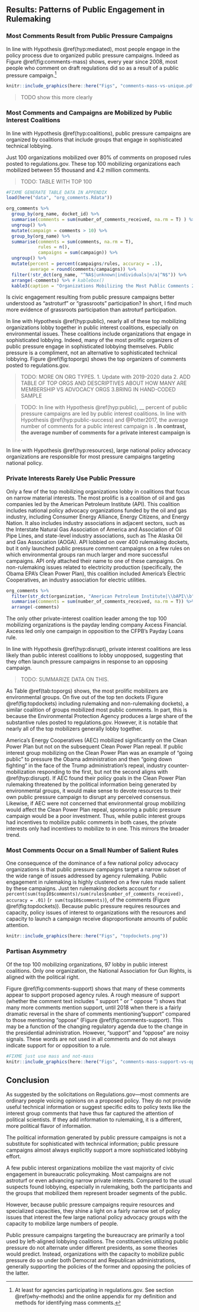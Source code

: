## Results: Patterns of Public Engagement in Rulemaking {#why-results}

### Most Comments Result from Public Pressure Campaigns

In line with Hypothesis \@ref(hyp:mediated), most people engage in the policy process due to organized public pressure campaigns. Indeed as Figure
\@ref(fig:comments-mass) shows, every year since 2008, most people who
comment on draft regulations did so as a result of a public pressure campaign.^[At least for agencies participating in regulations.gov. See
    section
    \@ref(why-methods) and the online appendix for my definition and methods for identifying mass comments.]


```r
knitr::include_graphics(here::here("Figs", "comments-mass-vs-unique.pdf"))
```




> TODO show this more clearly

### Most Comments and Campaigns are Mobilized by Public Interest Coalitions

In line with Hypothesis \@ref(hyp:coalitions), public pressure campaigns are organized by coalitions that include groups that engage in sophisticated technical lobbying.

Just 100 organizations mobilized over 80% of comments on proposed rules posted to regulations.gov. These top 100 mobilizing organizations
each mobilized between 55 thousand and 4.2 million comments. 

> TODO: TABLE WITH TOP 100

```r
#FIXME GENERATE TABLE DATA IN APPENDIX
load(here("data", "org_comments.Rdata"))

org_comments %>% 
  group_by(org_name, docket_id) %>% 
  summarise(comments = sum(number_of_comments_received, na.rm = T) ) %>%
  ungroup() %>% 
  mutate(campaign = comments > 10) %>% 
  group_by(org_name) %>% 
  summarise(comments = sum(comments, na.rm = T),
            rules = n(),
            campaigns = sum(campaign)) %>% 
  ungroup() %>%
  mutate(percent = percent(campaigns/rules, accuracy = .1),
         average = round(comments/campaigns)) %>% 
  filter(!str_dct(org_name, "^NA$|unknown|individuals|n/a|^N$")) %>%
  arrange(-comments) %>% # kablebox()
  kable3(caption = "Organizations Mobilizing the Most Public Comments 2005-2020")
```


Is civic engagement resulting from public pressure campaigns better understood as "astroturf" or "grassroots" participation?
In short, I find much more evidence of grassroots participation than astroturf participation.

In line with Hypothesis \@ref(hyp:public), nearly all of these top mobilizing organizations lobby together in public interest coalitions, especially on environmental issues. These coalitions include organizations that engage in sophisticated lobbying. Indeed, many of the most prolific organizers of public pressure engage in sophisticated lobbying themselves. Public pressure is a compliment, not an alternative to sophisticated technical lobbying.  Figure \@ref(fig:toporgs) shows the top organizers of comments posted to regulations.gov.  


> TODO: MORE ON ORG TYPES.
1. Update with 2019-2020 data 
2. ADD TABLE OF TOP ORGS AND DESCRIPTIVES ABOUT HOW MANY ARE MEMBERSHIP VS ADVOCACY ORGS
3.BRING IN HAND-CODED SAMPLE 

> TODO: In line with Hypothesis \@ref(hyp:public), __ percent of public pressure campaigns are led by public interest coalitions. 
In line with Hypothesis \@ref(hyp:public-success) and @Potter2017, the average number of comments for a public interest campaign is __. In contrast, the average number of comments for a private interest campaign is __. 



In line with Hypothesis \@ref(hyp:resources), large national policy advocacy organizations are responsible for most pressure campaigns targeting national policy. 


### Private Interests Rarely Use Public Pressure

Only a few of the top mobilizing organizations lobby in coalitions that focus on narrow material interests. The most prolific is a coalition of oil and gas companies led by the American Petroleum Institute (API). This coalition includes national policy advocacy organizations funded by the oil and gas industry, including Consumer Energy Alliance, Energy Citizens, and Energy Nation. It also includes industry associations in adjacent sectors, such as the Interstate Natural Gas Association of America and Association of Oil Pipe Lines, and state-level industry associations, such as The Alaska Oil and Gas Association (AOGA). API lobbied on over 400 rulemaking dockets, but it only launched public pressure comment campaigns on a few rules on which environmental groups ran much larger and more successful campaigns. API only attached their name to one of these campaigns.   On non-rulemaking issues related to electricity production (specifically, the Obama EPA's Clean Power Plan), this coalition included America's Electric Cooperatives, an industry association for electric utilities. 

```r
org_comments %>% 
  filter(str_dct(organization, "American Petroleum Institute|\\bAPI\\b")) %>% group_by(docket_id) %>% 
  summarise(comments = sum(number_of_comments_received, na.rm = T)) %>% 
  arrange(-comments)
```

The only other private-interest coalition leader among the top 100 mobilizing organizations is the payday lending company Axcess Financial. Axcess led only one campaign in opposition to the CFPB's Payday Loans rule.

In line with Hypothesis \@ref(hyp:disrupt), private interest coalitions are less likely than public interest coalitions to lobby unopposed, suggesting that they often launch pressure campaigns in response to an opposing campaign. 

> TODO: SUMMARIZE DATA ON THIS.

As Table \@ref(tab:toporgs) shows, the most prolific mobilizers are
environmental groups. On five out of the top ten dockets (Figure \@ref(fig:topdockets) including
rulemaking and non-rulemaking dockets), a similar coalition of groups
mobilized most public comments. In part, this is because the
Environmental Protection Agency produces a large share of the
substantive rules posted to regulations.gov. However, it is notable
that nearly all of the top mobilizers generally
lobby together. 

America's Energy Cooperatives (AEC) mobilized significantly on the Clean Power
Plan but not on the subsequent Clean Power Plan repeal. If public
interest group mobilizing on the Clean Power Plan was an example of
"going public" to pressure the Obama administration and then "going
down fighting" in the face of the Trump administration's repeal,
industry counter-mobilization responding to the first, but not the
second aligns with \@ref(hyp:disrupt). If AEC found their policy goals in the Clean Power Plan rulemaking threatened by the political information being generated by environmental groups, it would make sense to devote resources to their own public pressure campaign to disrupt any perceived consensus. Likewise, if AEC were not concerned that environmental group mobilizing would affect the Clean Power Plan repeal, sponsoring a public pressure campaign would be a poor investment. Thus, while public interest groups had incentives to mobilize public comments in both cases, the private interests only had incentives to mobilize to in one. This mirrors the broader trend. 








### Most Comments Occur on a Small Number of Salient Rules

One consequence of the dominance of a few national policy advocacy organizations is that public pressure campaigns target a narrow subset of the wide range of issues addressed by agency rulemaking. 
Public engagement in rulemaking is highly
clustered on a few rules made salient by these campaigns. 
Just ten rulemaking dockets account for `r percent(sum(top10$comments)/sum(rules$number_of_comments_received), accuracy = .01)` (`r sum(top10$comments)`), of the comments (Figure
\@ref(fig:topdockets)). Because public pressure requires resources and capacity, policy issues of interest to organizations with the resources and capacity to launch a campaign receive disproportionate amounts of public attention.

```r

knitr::include_graphics(here::here("Figs", "topdockets.png"))
```



### Partisan Asymmetry 

Of the top 100 mobilizing organizations, 97 lobby in public interest coalitions. Only one organization, the National Association for Gun Rights, is aligned with the political right.

<!--MOVE TO DISCUSSION OR APPENDIX?-->

Figure
\@ref(fig:comments-support) shows that many of these
comments appear to support proposed agency rules. A rough measure of
support (whether the comment text includes " support " or " oppose ")
shows that many more comments mention support, until 2018 when there is
a fairly dramatic reversal in the share of comments mentioning "support" compared to those mentioning "oppose" (Figure \@ref(fig:comments-support). This may be a function of the
changing regulatory agenda due to the change in the presidential
administration. However, "support" and "oppose" are noisy signals. These words are not used in all comments
and do not always indicate support for or opposition to a rule. 

```r
#FIXME just use mass and not-mass
knitr::include_graphics(here::here("Figs", "comments-mass-support-vs-oppose-1.png"))
```

<!-- (see figures
\@ref(fig:sentiment-2018) and
\@ref(fig:sentiment-2016) in the appendix for a sample of comments
on several rules in 2016 and 2018).-->

## Conclusion

As suggested by the
solicitations on Regulations.gov---most comments are ordinary people voicing opinions on a proposed policy. They do not provide useful technical information or
suggest specific edits to policy texts like the interest group comments
that have thus far captured the attention of political scientists. If
they add information to rulemaking, it is a different, more political
flavor of information.

The political information generated by public pressure campaigns is not a substitute for sophisticated with technical information; public pressure campaigns almost always explicitly support a more sophisticated lobbying effort.

A few public interest organizations mobilize the vast majority of civic engagement in bureaucratic policymaking. Most campaigns are not astroturf or even advancing narrow private interests. Compared to the usual suspects found lobbying, especially in rulemaking, both the participants and the groups that mobilized them represent broader segments of the public. 

However, because public pressure campaigns require resources and specialized capacities, they shine a light on a fairly narrow set of policy issues that interest the few large national policy advocacy groups with the capacity to mobilize large numbers of people. 

Public pressure campaigns targeting the bureaucracy are primarily a tool used by left-aligned lobbying coalitions. The constituencies utilizing public pressure do not alternate under different presidents, as some theories would predict. Instead, organizations with the capacity to mobilize public pressure do so under both Democrat and Republican administrations, generally supporting the policies of the former and opposing the policies of the latter. 
